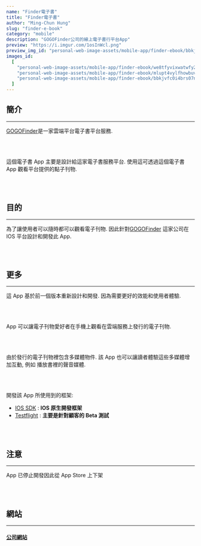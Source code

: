 ```yaml
---
name: "Finder電子書"
title: "Finder電子書"
author: "Ming-Chun Hung"
slug: "finder-e-book"
category: "mobile"
description: "GOGOFinder公司的線上電子書行平台App"
preview: "https://i.imgur.com/1osInWcl.png"
preview_img_id: "personal-web-image-assets/mobile-app/finder-ebook/bbkjvfc0i4brs07ncfle"
images_id:
  [
    "personal-web-image-assets/mobile-app/finder-ebook/we8tfyvixwatwfy2hm5l",
    "personal-web-image-assets/mobile-app/finder-ebook/mlupt4vylfhowbuvkvah",
    "personal-web-image-assets/mobile-app/finder-ebook/bbkjvfc0i4brs07ncfle",
  ]
---
```


## 簡介

---

[GOGOFinder](https://www.gogofinder.com.tw/index/index.php)是一家雲端平台電子書平台服務.

<br />
<br />

這個電子書 App 主要是設計給這家電子書服務平台. 使用這可透過這個電子書 App 觀看平台提供的點子刊物.

<br />
<br />

## 目的

---

為了讓使用者可以隨時都可以觀看電子刊物. 因此針對[GOGOFinder](https://www.gogofinder.com.tw/index/index.php)
這家公司在 IOS 平台設計和開發此 App.

<br />
<br />

## 更多

---

這 App 基於前一個版本重新設計和開發. 因為需要更好的效能和使用者體驗.

<br />
<br />

App 可以讓電子刊物愛好者在手機上觀看在雲端服務上發行的電子刊物.

<br />
<br />

由於發行的電子刊物裡包含多媒體物件. 該 App 也可以讓讀者體驗這些多媒體增加互動, 例如
播放書裡的聲音媒體.

<br />
<br />

開發該 App 所使用到的框架:

- [IOS SDK](https://developer.apple.com/whats-new/) : **IOS 原生開發框架**
- [Testflight](https://testflight.apple.com/) : **主要是針對顧客的 Beta 測試**

<br />
<br />

## 注意

---

App 已停止開發因此從 App Store 上下架

<br />
<br />

## 網站

---

#### [公司網站](https://www.gogofinder.com.tw/index/index.php)

<br />
<br />

